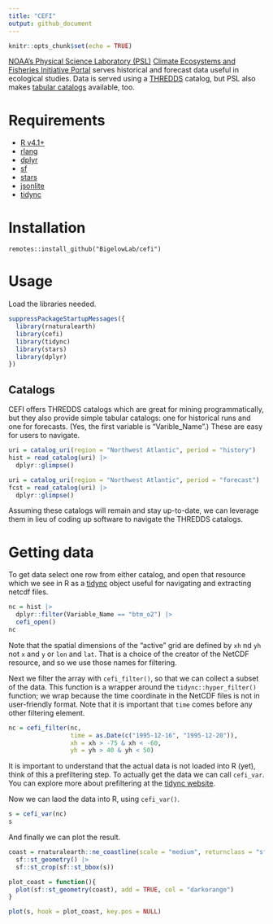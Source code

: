 ```yaml
---
title: "CEFI"
output: github_document
---
```


```r
knitr::opts_chunk$set(echo = TRUE)
```

[NOAA's Physical Science Laboratory (PSL)](https://psl.noaa.gov/) [Climate Ecosystems and Fisheries Initiative Portal](https://psl.noaa.gov/cefi_portal/) serves historical and forecast data useful in ecological studies. Data is served using a [THREDDS](https://psl.noaa.gov/thredds/catalog/Projects/CEFI/regional_mom6/catalog.html) catalog, but PSL also makes [tabular catalogs](https://psl.noaa.gov/cefi_portal/var_list_northwest_atlantic_hist_run.html) available, too.

# Requirements

 + [R v4.1+](https://www.r-project.org/)
 + [rlang](https://CRAN.R-project.org/package=rlang)
 + [dplyr](https://CRAN.R-project.org/package=dplyr)
 + [sf](https://CRAN.R-project.org/package=sf)
 + [stars](https://CRAN.R-project.org/package=stars)
 + [jsonlite](https://CRAN.R-project.org/package=jsonlite)
 + [tidync](https://CRAN.R-project.org/package=tidync)

# Installation

```
remotes::install_github("BigelowLab/cefi")
```

# Usage

Load the libraries needed.
```r
suppressPackageStartupMessages({
  library(rnaturalearth)
  library(cefi)
  library(tidync)
  library(stars)
  library(dplyr)
})
```

## Catalogs

CEFI offers THREDDS catalogs which are great for mining programmatically, but they also provide simple tabular catalogs: one for historical runs and one for forecasts.  (Yes, the first variable is "Varible_Name".)  These are easy for users to navigate. 

```r
uri = catalog_uri(region = "Northwest Atlantic", period = "history")
hist = read_catalog(uri) |>
  dplyr::glimpse()
```
```r
uri = catalog_uri(region = "Northwest Atlantic", period = "forecast")
fcst = read_catalog(uri) |>
  dplyr::glimpse()
```

Assuming these catalogs will remain and stay up-to-date, we can leverage them in lieu of coding up software to navigate the THREDDS catalogs.

# Getting data

To get data select one row from either catalog, and open that resource which we see in R as a [tidync](https://docs.ropensci.org/tidync/) object useful for navigating and extracting netcdf files.

```r
nc = hist |>
  dplyr::filter(Variable_Name == "btm_o2") |>
  cefi_open()
nc
```

Note that the spatial dimensions of the "active" grid are defined by `xh` nd `yh` not `x` and `y` or `lon` and `lat`.  That is a choice of the creator of the NetCDF resource, and so we use those names for filtering.

Next we filter the array with `cefi_filter()`, so that we can collect a subset of the data. This function is a wrapper around the `tidync::hyper_filter()` function; we wrap because the time coordinate in the NetCDF files is not in user-friendly format.  Note that it is important that `time` comes before any other filtering element.

```r
nc = cefi_filter(nc, 
                 time = as.Date(c("1995-12-16", "1995-12-20")), 
                 xh = xh > -75 & xh < -60,
                 yh = yh > 40 & yh < 50)
```

It is important to understand that the actual data is not loaded into R (yet), think of this a prefiltering step.  To actually get the data we can call `cefi_var`.  You can explore more about prefiltering at the [tidync website](https://docs.ropensci.org/tidync/).

Now we can laod the data into R, using `cefi_var()`.

```r
s = cefi_var(nc)
s
```

And finally we can plot the result.

```r
coast = rnaturalearth::ne_coastline(scale = "medium", returnclass = "sf") |>
  sf::st_geometry() |>
  sf::st_crop(sf::st_bbox(s)) 

plot_coast = function(){
  plot(sf::st_geometry(coast), add = TRUE, col = "darkorange")
}

plot(s, hook = plot_coast, key.pos = NULL)
```
